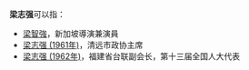 '''梁志强'''可以指：
* [[梁智強|梁智強]]，新加坡導演兼演員
* [[梁志强_(1961年)|梁志强 (1961年)]]，清远市政协主席
* [[梁志强_(1962年)|梁志强 (1962年)]]，福建省台联副会长，第十三届全国人大代表

{{disambig}}